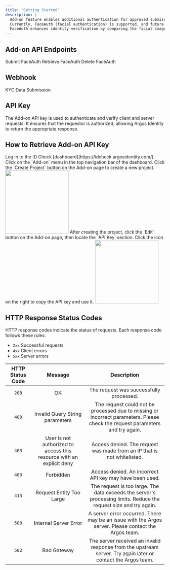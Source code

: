 ```yaml
---
title: 'Getting Started'
description: |
  Add-on feature enables additional authentication for approved submissions in customer projects. 
  Currently, FaceAuth (facial authentication) is supported, and future updates will introduce additional verification methods such as identity documents, official papers, and certificates.
  FaceAuth enhances identity verification by comparing the facial image extracted from the submitted ID during the ID Check process with the user's submitted facial image.
---
```


## Add-on API Endpoints

<CardGroup cols={3}>
  <Card title="POST/FaceAuth" icon="person-circle-plus" href="/add-on/en/post-faceauth">
  Submit FaceAuth
  </Card>
  <Card title="GET/FaceAuth" icon="person-circle-check" href="/add-on/en/get-faceauth">
  Retrieve FaceAuth
  </Card>
  <Card title="DELETE/FaceAuth" icon="person-circle-xmark" href="/add-on/en/delete-faceauth">
  Delete FaceAuth
  </Card>
</CardGroup>

## Webhook

<CardGroup cols={1}>
  <Card title="FaceAuth" icon="person-circle-plus" href="/add-on/en/add-on-web">
  KYC Data Submission
  </Card>
</CardGroup> 

## API Key
The Add-on API key is used to authenticate and verify client and server requests. It ensures that the requestor is authorized, allowing Argos Identity to return the appropriate response.

## How to Retrieve Add-on API Key

<Steps>
  <Step title="Log in to Dashboard">
    Log in to the ID Check [dashboard](https://idcheck.argosidentity.com/).
  </Step>
  <Step title="Access Settings Menu">
    Click on the `Add-on` menu in the top navigation bar of the dashboard.
  </Step>
  <Step title="Create a Project">
     Click the `Create Project` button on the Add-on page to create a new project.
    <img height="200" src="/images/add-ons/create-project.png" />
  </Step>
  <Step title="Retrieve API Key">
    After creating the project, click the `Edit` button on the Add-on page, then locate the `API Key` section. Click the icon on the right to copy the API key and use it.
    <img height="200" src="/images/add-ons/api-key.png" />
  </Step>
</Steps>

## HTTP Response Status Codes

HTTP response codes indicate the status of requests. Each response code follows these rules:

- `2xx`  Successful requests
- `4xx`  Client errors
- `5xx`  Server errors

| HTTP Status Code | Message | Description |
| :---: | :----: | :----: |
| `200` | OK | The request was successfully processed. |
| `400` | Invalid Query String parameters | The request could not be processed due to missing or incorrect parameters. Please check the request parameters and try again. |
| `403` | User is not authorized to access this resource with an explicit deny | Access denied. The request was made from an IP that is not whitelisted. |
| `403` | Forbidden | Access denied. An incorrect API key may have been used. |
| `413` | Request Entity Too Large | The request is too large. The data exceeds the server's processing limits. Reduce the request size and try again. |
| `500` | Internal Server Error | A server error occurred. There may be an issue with the Argos server. Please contact the Argos team. |
| `502` | Bad Gateway | The server received an invalid response from the upstream server. Try again later or contact the Argos team. |
